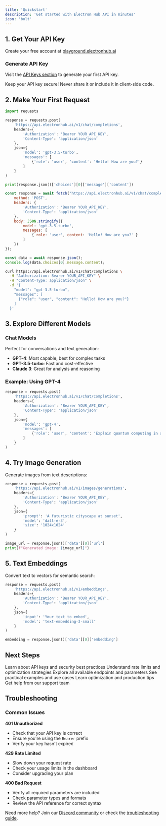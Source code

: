```yaml
---
title: 'Quickstart'
description: 'Get started with Electron Hub API in minutes'
icon: 'bolt'
---
```


## 1. Get Your API Key

Create your free account at [playground.electronhub.ai](https://playground.electronhub.ai)

### Generate API Key
Visit the [API Keys section](https://playground.electronhub.ai/console) to generate your first API key.

<Warning>
Keep your API key secure! Never share it or include it in client-side code.
</Warning>

## 2. Make Your First Request

<CodeGroup>

```python Python
import requests

response = requests.post(
    'https://api.electronhub.ai/v1/chat/completions',
    headers={
        'Authorization': 'Bearer YOUR_API_KEY',
        'Content-Type': 'application/json'
    },
    json={
        'model': 'gpt-3.5-turbo',
        'messages': [
            {'role': 'user', 'content': 'Hello! How are you?'}
        ]
    }
)

print(response.json()['choices'][0]['message']['content'])
```

```javascript JavaScript
const response = await fetch('https://api.electronhub.ai/v1/chat/completions', {
    method: 'POST',
    headers: {
        'Authorization': 'Bearer YOUR_API_KEY',
        'Content-Type': 'application/json'
    },
    body: JSON.stringify({
        model: 'gpt-3.5-turbo',
        messages: [
            { role: 'user', content: 'Hello! How are you?' }
        ]
    })
});

const data = await response.json();
console.log(data.choices[0].message.content);
```

```bash cURL
curl https://api.electronhub.ai/v1/chat/completions \
  -H "Authorization: Bearer YOUR_API_KEY" \
  -H "Content-Type: application/json" \
  -d '{
    "model": "gpt-3.5-turbo",
    "messages": [
      {"role": "user", "content": "Hello! How are you?"}
    ]
  }'
```

</CodeGroup>

## 3. Explore Different Models

### Chat Models
Perfect for conversations and text generation:
- **GPT-4**: Most capable, best for complex tasks
- **GPT-3.5-turbo**: Fast and cost-effective
- **Claude 3**: Great for analysis and reasoning

### Example: Using GPT-4
```python
response = requests.post(
    'https://api.electronhub.ai/v1/chat/completions',
    headers={
        'Authorization': 'Bearer YOUR_API_KEY',
        'Content-Type': 'application/json'
    },
    json={
        'model': 'gpt-4',
        'messages': [
            {'role': 'user', 'content': 'Explain quantum computing in simple terms'}
        ]
    }
)
```

## 4. Try Image Generation

Generate images from text descriptions:

```python
response = requests.post(
    'https://api.electronhub.ai/v1/images/generations',
    headers={
        'Authorization': 'Bearer YOUR_API_KEY',
        'Content-Type': 'application/json'
    },
    json={
        'prompt': 'A futuristic cityscape at sunset',
        'model': 'dall-e-3',
        'size': '1024x1024'
    }
)

image_url = response.json()['data'][0]['url']
print(f"Generated image: {image_url}")
```

## 5. Text Embeddings

Convert text to vectors for semantic search:

```python
response = requests.post(
    'https://api.electronhub.ai/v1/embeddings',
    headers={
        'Authorization': 'Bearer YOUR_API_KEY',
        'Content-Type': 'application/json'
    },
    json={
        'input': 'Your text to embed',
        'model': 'text-embedding-3-small'
    }
)

embedding = response.json()['data'][0]['embedding']
```

## Next Steps

<CardGroup cols={2}>

<Card title="Authentication Guide" icon="key" href="/getting-started/authentication">
  Learn about API keys and security best practices
</Card>

<Card title="Rate Limits" icon="gauge" href="/getting-started/rate-limits">
  Understand rate limits and optimization strategies
</Card>

<Card title="API Reference" icon="book" href="/api-reference/chat/completions">
  Explore all available endpoints and parameters
</Card>

<Card title="Examples" icon="code" href="/examples/chat-examples">
  See practical examples and use cases
</Card>

<Card title="Best Practices" icon="star" href="/guides/best-practices">
  Learn optimization and production tips
</Card>

<Card title="Contact Support" icon="envelope" href="mailto:support@electronhub.ai">
  Get help from our support team
</Card>

</CardGroup>

## Troubleshooting

### Common Issues

**401 Unauthorized**
- Check that your API key is correct
- Ensure you're using the `Bearer` prefix
- Verify your key hasn't expired

**429 Rate Limited**
- Slow down your request rate
- Check your usage limits in the dashboard
- Consider upgrading your plan

**400 Bad Request**
- Verify all required parameters are included
- Check parameter types and formats
- Review the API reference for correct syntax

Need more help? Join our [Discord community](https://discord.com/invite/apUUqbxCBQ) or check the [troubleshooting guide](/getting-started/errors).

